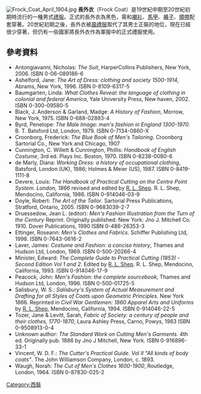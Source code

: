 [[File:Frock_Coat_April_1904.jpg|right]]
'''長外衣'''（Frock Coat）是19世紀中期至20世紀初期時流行的一種男式[[禮服|禮服]]。正式的長外衣為黑色，需和[[襯衫|襯衫]]、[[馬甲|馬甲]]、[[褲子|褲子]]、[[領帶|領帶]]配套穿著。20世紀初期之後，長外衣被[[晨禮服|晨禮服]]取代了其男士正裝的地位，現在已經很少穿著，但仍有一些國家將長外衣作為軍服中的正式禮服使用。
==參考資料==
*Antongiavanni, Nicholas: ''The Suit'', HarperCollins Publishers, New York, 2006. ISBN 0-06-089186-6
*Ashelford, Jane: ''The Art of Dress: clothing and society 1500-1914'', Abrams, New York, 1996. ISBN 0-8109-6317-5
*Baumgarten, Linda: ''What Clothes Reveal: the language of clothing in colonial and federal America'', Yale University Press, New haven, 2002. ISBN 0-300-09580-5
*Black, J. Anderson & Garland, Madge: ''A History of Fashion'', Morrow, New York, 1975. ISBN 0-688-02893-4
*Byrd, Penelope: ''The Male Image: men's fashion in England 1300-1970''. B. T. Batsford Ltd, London, 1979. ISBN 0-7134-0860-X
*Croonborg, Frederick: ''The Blue Book of Men's Tailoring''. Croonborg Sartorial Co., New York and Chicago, 1907
*Cunnington, C. Willett & Cunnington, Phillis: ''Handbook of English Costume'', 3rd ed. Plays Inc. Boston, 1970. ISBN 0-8238-0080-6
*de Marly, Diana: ''Working Dress: a history of occupational clothing'', Batsford, London (UK), 1986; Holmes & Meier (US), 1987. ISBN 0-8419-1111-8
*Devere, Louis: ''The Handbook of Practical Cutting on the Centre Point System. London, 1866'' revised and edited by [[R._L._Shep|R. L. Shep]]. R. L. Shep, Mendocino, California, 1986. ISBN 0-914046-03-9
*Doyle, Robert: ''The Art of the Tailor''. Sartorial Press Publications, Stratford, Ontario, 2005. ISBN 0-9683039-2-7
*Druessedow, Jean L. (editor): ''Men's Fashion Illustration from the Turn of the Century'' Reprint. Originally published: New York: Jno J. Mitchell Co. 1910. Dover Publications, 1990 ISBN 0-486-26353-3
*Ettinger, Roseann: ''Men's Clothes and Fabrics''. Schiffer Publishing Ltd, 1998. ISBN 0-7643-0616-2
*Laver, James: ''Costume and Fashion: a concise history'', Thames and Hudson Ltd, London, 1969. ISBN 0-500-20266-4
*Minister, Edward: ''The Complete Guide to Practical Cutting (1853) - Second Edition Vol 1 and 2''. Edited by [[R._L._Shep|R. L. Shep]]. R. L. Shep, Mendocino, California, 1993. ISBN 0-914046-17-9
*Peacock, John: ''Men's Fashion: the complete sourcebook'', Thames and Hudson Ltd, London, 1996. ISBN 0-500-01725-5
*Salisbury, W. S.: ''Salisbury's System of Actual Measurement and Drafting for all Styles of Coats upon Geometric Principles''. New York 1866. Reprinted in ''Civil War Gentlemen: 1860 Apparel Arts and Uniforms'' by [[R._L._Shep|R. L. Shep]], Mendocino, California, 1994. ISBN 0-914046-22-5
*Tozer, Jane & Levitt, Sarah, ''Fabric of Society: a century of people and their clothes, 1770-1870'', Laura Ashley Press, Carno, Powys, 1983 ISBN 0-9508913-0-4
*Unknown author: ''The Standard Work on Cutting Men's Garments''. 4th ed. Originally pub. 1886 by Jno J Mitchell, New York. ISBN 0-916896-33-1
*Vincent, W. D. F.: ''The Cutter's Practical Guide. Vol II "All kinds of body coats"''. The John Williamson Company, London, c. 1893.
*Waugh, Norah: ''The Cut of Men's Clothes 1600-1900'', Routledge, London, 1964. ISBN 0-87830-025-2
[[Category:西裝|Category:西裝]]